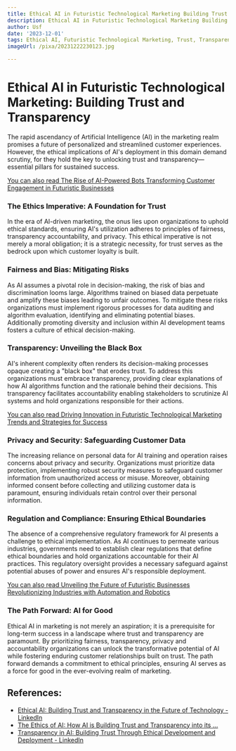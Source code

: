 ```yaml
---
title: Ethical AI in Futuristic Technological Marketing Building Trust and Transparency
description: Ethical AI in Futuristic Technological Marketing Building Trust and Transparency
author: Usf
date: '2023-12-01'
tags: Ethical AI, Futuristic Technological Marketing, Trust, Transparency
imageUrl: /pixa/20231222230123.jpg

---
```

# Ethical AI  in Futuristic Technological Marketing: Building Trust and Transparency

The rapid  ascendancy of Artificial Intelligence (AI) in the marketing realm promises a future of personalized  and streamlined customer experiences. However, the  ethical  implications of AI's deployment in this domain demand scrutiny, for they hold  the key to unlocking trust and transparency—essential pillars for sustained success.

[You can also read The Rise of  AI-Powered Bots Transforming Customer Engagement in Futuristic Businesses](The%20Rise%20of%20AI-Powered%20Bots%20Transforming%20Customer%20Engagement%20in%20Futuristic%20Businesses)


### The Ethics Imperative: A Foundation  for Trust

In the era of AI-driven marketing, the onus lies upon organizations to uphold ethical standards, ensuring AI's utilization adheres to principles  of fairness, transparency accountability, and  privacy.  This ethical imperative is not merely a moral obligation; it  is a strategic necessity, for  trust  serves as the bedrock upon which customer loyalty is built.

### Fairness and Bias: Mitigating Risks

As AI assumes a pivotal role in decision-making, the risk of bias and discrimination looms large.  Algorithms  trained on biased data perpetuate and amplify these biases leading  to unfair outcomes. To mitigate these risks organizations must  implement rigorous processes for data auditing and algorithm evaluation, identifying and eliminating potential biases. Additionally promoting  diversity and inclusion  within AI development teams  fosters a culture  of ethical decision-making.

### Transparency:  Unveiling the Black  Box

AI's  inherent complexity often renders its decision-making processes  opaque creating a "black box" that erodes trust. To address this  organizations must embrace transparency, providing clear explanations of how AI algorithms function and the rationale behind their decisions. This transparency facilitates accountability enabling stakeholders to scrutinize AI systems and hold organizations responsible for their actions.

[You can also read Driving  Innovation in Futuristic Technological  Marketing Trends and Strategies for Success](Driving%20Innovation%20in%20Futuristic%20Technological%20Marketing%20Trends%20and%20Strategies%20for%20Success)


### Privacy and Security: Safeguarding Customer Data

The increasing reliance on personal data for AI training and operation raises concerns about privacy and security. Organizations must prioritize data protection, implementing robust security measures to safeguard customer information from  unauthorized access or misuse. Moreover, obtaining informed  consent before collecting and utilizing customer  data is paramount, ensuring individuals  retain control over their personal information.

###  Regulation and Compliance: Ensuring Ethical Boundaries

The  absence of a comprehensive regulatory framework for AI presents a challenge to ethical implementation. As AI continues to permeate various industries, governments need  to establish clear regulations that define ethical boundaries and  hold organizations accountable for their AI practices. This regulatory oversight  provides a necessary safeguard against potential abuses of power and ensures AI's responsible deployment.

[You can also read Unveiling the Future of Futuristic Businesses Revolutionizing Industries with Automation and Robotics](Unveiling%20the%20Future%20of%20Futuristic%20Businesses%20Revolutionizing%20Industries%20with%20Automation%20and%20Robotics)


### The Path Forward: AI for  Good

Ethical AI in marketing is not  merely an aspiration; it is a prerequisite for long-term success in a landscape where trust and transparency are  paramount. By prioritizing fairness, transparency, privacy and  accountability organizations can unlock the transformative potential of AI while fostering enduring customer relationships built on  trust. The path forward  demands a commitment to  ethical  principles, ensuring AI serves as a  force for good  in the ever-evolving realm of marketing.

## References:
- [Ethical AI: Building Trust and Transparency in the Future of Technology - LinkedIn](https://www.linkedin.com/pulse/ethical-ai-building-trust-transparency-future-technology-eigenmaps)
- [The Ethics of AI: How AI is Building Trust and Transparency into its ...](https://medium.com/@marketing.upnyx/the-ethics-of-ai-how-ai-is-building-trust-and-transparency-into-its-virtual-assistant-technology-fcf032b62e92)
- [Transparency in AI: Building Trust Through Ethical Development and Deployment - LinkedIn](https://www.linkedin.com/pulse/transparency-ai-building-trust-through-ethical-alfredo-del-arenal)
